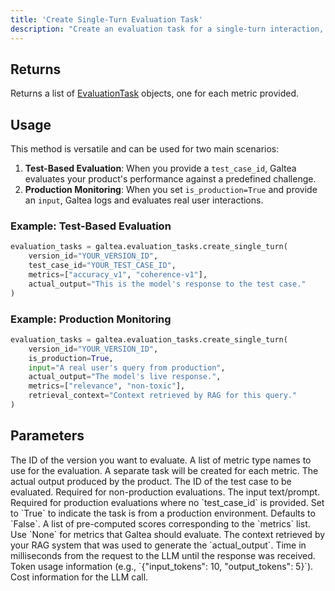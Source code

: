 ```yaml
---
title: 'Create Single-Turn Evaluation Task'
description: "Create an evaluation task for a single-turn interaction, either from a test case or production data."
---
```


## Returns
Returns a list of [EvaluationTask](/concepts/product/version/session/evaluation/task) objects, one for each metric provided.

## Usage
This method is versatile and can be used for two main scenarios:
1.  **Test-Based Evaluation**: When you provide a `test_case_id`, Galtea evaluates your product's performance against a predefined challenge.
2.  **Production Monitoring**: When you set `is_production=True` and provide an `input`, Galtea logs and evaluates real user interactions.

### Example: Test-Based Evaluation
```python
evaluation_tasks = galtea.evaluation_tasks.create_single_turn(
    version_id="YOUR_VERSION_ID",
    test_case_id="YOUR_TEST_CASE_ID",
    metrics=["accuracy_v1", "coherence-v1"],
    actual_output="This is the model's response to the test case."
)
```

### Example: Production Monitoring
```python
evaluation_tasks = galtea.evaluation_tasks.create_single_turn(
    version_id="YOUR_VERSION_ID",
    is_production=True,
    input="A real user's query from production",
    actual_output="The model's live response.",
    metrics=["relevance", "non-toxic"],
    retrieval_context="Context retrieved by RAG for this query."
)
```

## Parameters
<ResponseField name="version_id" type="string" required>
  The ID of the version you want to evaluate.
</ResponseField>
<ResponseField name="metrics" type="list[string]" required>
  A list of metric type names to use for the evaluation. A separate task will be created for each metric.
</ResponseField>
<ResponseField name="actual_output" type="string" required>
  The actual output produced by the product.
</ResponseField>
<ResponseField name="test_case_id" type="string" optional>
  The ID of the test case to be evaluated. Required for non-production evaluations.
</ResponseField>
<ResponseField name="input" type="string" optional>
  The input text/prompt. Required for production evaluations where no `test_case_id` is provided.
</ResponseField>
<ResponseField name="is_production" type="boolean" optional>
  Set to `True` to indicate the task is from a production environment. Defaults to `False`.
</ResponseField>
<ResponseField name="scores" type="list[float | None]" optional>
  A list of pre-computed scores corresponding to the `metrics` list. Use `None` for metrics that Galtea should evaluate.
</ResponseField>
<ResponseField name="retrieval_context" type="string" optional>
  The context retrieved by your RAG system that was used to generate the `actual_output`.
</ResponseField>
<ResponseField name="latency" type="float" optional>
  Time in milliseconds from the request to the LLM until the response was received.
</ResponseField>
<ResponseField name="usage_info" type="dict[str, float]" optional>
  Token usage information (e.g., `{"input_tokens": 10, "output_tokens": 5}`).
</ResponseField>
<ResponseField name="cost_info" type="dict[str, float]" optional>
  Cost information for the LLM call.
</ResponseField>
